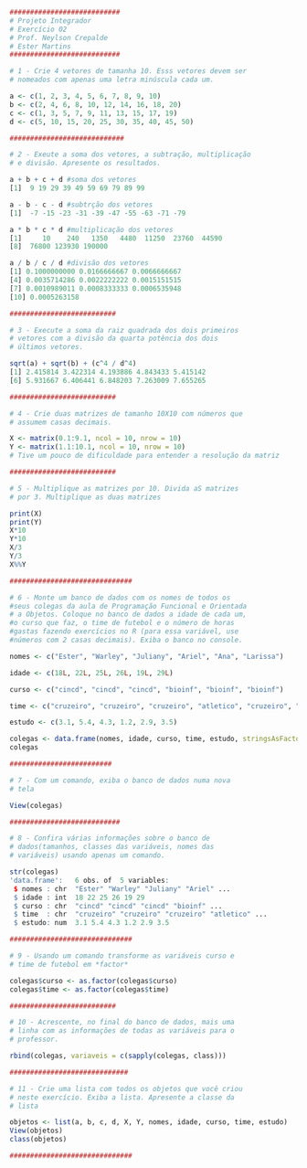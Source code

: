 ```{r}
###########################
# Projeto Integrador
# Exercício 02
# Prof. Neylson Crepalde
# Ester Martins
###########################

# 1 - Crie 4 vetores de tamanha 10. Esss vetores devem ser
# nomeados com apenas uma letra minúscula cada um.

a <- c(1, 2, 3, 4, 5, 6, 7, 8, 9, 10)
b <- c(2, 4, 6, 8, 10, 12, 14, 16, 18, 20)
c <- c(1, 3, 5, 7, 9, 11, 13, 15, 17, 19)
d <- c(5, 10, 15, 20, 25, 30, 35, 40, 45, 50)

############################

# 2 - Exeute a soma dos vetores, a subtração, multiplicação
# e divisão. Apresente os resultados.

a + b + c + d #soma dos vetores
[1]  9 19 29 39 49 59 69 79 89 99

a - b - c - d #subtrção dos vetores
[1]  -7 -15 -23 -31 -39 -47 -55 -63 -71 -79

a * b * c * d #multiplicação dos vetores
[1]     10    240   1350   4480  11250  23760  44590
[8]  76800 123930 190000

a / b / c / d #divisão dos vetores
[1] 0.1000000000 0.0166666667 0.0066666667
[4] 0.0035714286 0.0022222222 0.0015151515
[7] 0.0010989011 0.0008333333 0.0006535948
[10] 0.0005263158

##########################

# 3 - Execute a soma da raiz quadrada dos dois primeiros  
# vetores com a divisão da quarta potência dos dois
# últimos vetores.

sqrt(a) + sqrt(b) + (c^4 / d^4) 
[1] 2.415814 3.422314 4.193886 4.843433 5.415142
[6] 5.931667 6.406441 6.848203 7.263009 7.655265

##########################

# 4 - Crie duas matrizes de tamanho 10X10 com números que
# assumem casas decimais.

X <- matrix(0.1:9.1, ncol = 10, nrow = 10)
Y <- matrix(1.1:10.1, ncol = 10, nrow = 10)
# Tive um pouco de dificuldade para entender a resolução da matriz

##########################

# 5 - Multiplique as matrizes por 10. Divida aS matrizes 
# por 3. Multiplique as duas matrizes

print(X)
print(Y)
X*10
Y*10
X/3
Y/3
X%%Y

##############################

# 6 - Monte um banco de dados com os nomes de todos os
#seus colegas da aula de Programação Funcional e Orientada
# a Objetos. Coloque no banco de dados a idade de cada um,
#o curso que faz, o time de futebol e o número de horas
#gastas fazendo exercícios no R (para essa variável, use
#números com 2 casas decimais). Exiba o banco no console.

nomes <- c("Ester", "Warley", "Juliany", "Ariel", "Ana", "Larissa")

idade <- c(18L, 22L, 25L, 26L, 19L, 29L)

curso <- c("cincd", "cincd", "cincd", "bioinf", "bioinf", "bioinf")

time <- c("cruzeiro", "cruzeiro", "cruzeiro", "atletico", "cruzeiro", "america")

estudo <- c(3.1, 5.4, 4.3, 1.2, 2.9, 3.5)

colegas <- data.frame(nomes, idade, curso, time, estudo, stringsAsFactors = F)
colegas

#########################

# 7 - Com um comando, exiba o banco de dados numa nova
# tela

View(colegas)

###########################

# 8 - Confira várias informações sobre o banco de 
# dados(tamanhos, classes das variáveis, nomes das 
# variáveis) usando apenas um comando.

str(colegas)
'data.frame':	6 obs. of  5 variables:
 $ nomes : chr  "Ester" "Warley" "Juliany" "Ariel" ...
 $ idade : int  18 22 25 26 19 29
 $ curso : chr  "cincd" "cincd" "cincd" "bioinf" ...
 $ time  : chr  "cruzeiro" "cruzeiro" "cruzeiro" "atletico" ...
 $ estudo: num  3.1 5.4 4.3 1.2 2.9 3.5

##############################

# 9 - Usando um comando transforme as variáveis curso e 
# time de futebol em *factor*

colegas$curso <- as.factor(colegas$curso)
colegas$time <- as.factor(colegas$time)

##########################

# 10 - Acrescente, no final do banco de dados, mais uma 
# linha com as informações de todas as variáveis para o 
# professor.

rbind(colegas, variaveis = c(sapply(colegas, class)))

#############################

# 11 - Crie uma lista com todos os objetos que você criou
# neste exercício. Exiba a lista. Apresente a classe da 
# lista

objetos <- list(a, b, c, d, X, Y, nomes, idade, curso, time, estudo)
View(objetos)
class(objetos)

##############################
```


